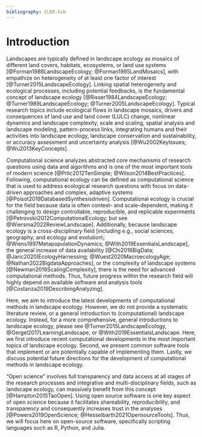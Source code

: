 ```yaml
---
bibliography: CLER.bib
---
```


<!-- Person responsible: Hesselbarth -->

# Introduction {#sec-introduction}

Landscapes are typically defined in landscape ecology as mosaics of different land covers, habitats, ecosystems, or land use systems [@Forman1986LandscapeEcology; @Forman1995LandMosaics], with empathize on heterogeneity of at least one factor of interest [@Turner2015LandscapeEcology].
Linking spatial heterogeneity and ecological processes, including potential feedbacks, is the fundamental concept of landscape ecology [@Risser1984LandscapeEcology; @Turner1989LandscapeEcology; @Turner2005LandscapeEcology].
<!-- MH: This sentence needs some editing to be more concise-->
<!-- JN: the examples in the following section should be ordered in a similar way as the topics in the paper -->
Typical research topics include ecological flows in landscape mosaics, drivers and consequences of land use and land cover (LULC) change, nonlinear dynamics and landscape complexity, scale and scaling, spatial analysis and landscape modeling, pattern-process links, integrating humans and their activities into landscape ecology, landscape conservation and sustainability, or accuracy assessment and uncertainty analysis [@Wu2002KeyIssues; @Wu2013KeyConcepts].

Computational science analyzes abstracted core mechanisms of research questions using data and algorithms and is one of the most important tools of modern science [@Prlic2012TenSimple; @Wilson2014BestPractices].
Following, computational ecology can be defined as computational science that is used to address ecological research questions with focus on data-driven approaches and complex, adaptive systems [@Poisot2019DatabasedSynthesisdriven].
Computational ecology is crucial for the field because data is often context- and scale-dependent, making it challenging to design controllable, reproducible, and replicable experiments [@Petrovskii2012ComputationalEcology; but see @Wiersma2022ReviewLandscape].
Additionally, because landscape ecology is a cross-disciplinary field [including e.g., social sciences, geography, and ecology and evolution\; @Wiens1997MetapopulationDynamics; @With2019EssentialsLandscape], the general increase of data availability [@Chi2016BigData; @Jaric2020IEcologyHarnessing; @Wuest2020MacroecologyAge; @Nathan2022BigdataApproaches], or the complexity of landscape systems [@Newman2019ScalingComplexity], there is the need for advanced computational methods.
Thus, future progress within the research field will highly depend on available software and analysis tools [@Costanza2019DescribingAnalyzing].

<!-- MH: Given the limited word count I would cut this
For all computational methods the natural world must be translated into representative data models.
The spatial vector data model is based on points, lines, and polygons features that are defined by their geometry and additional attributes related to them.
Contrastingly, the raster data model is based on evenly-spaced grid cells and discrete or continuous values related to each cell [@Lovelace2019Geocomputation; @With2019EssentialsLandscape].
The choice of the data models, spatial and temporal scales, or the thematic resolution are crucial for the analysis [@Wade2003ComparisonVector; @Lechner2016RecentProgress; @Nedd2021SynthesisLand].
-->

Here, we aim to introduce the latest developments of computational methods in landscape ecology.
However, we do not provide a systematic literature review, or a general introduction to (computational) landscape ecology.
Instead, for a more comprehensive, general introductions to landscape ecology, please see @Turner2015LandscapeEcology, @Gergel2017LearningLandscape, or @With2019EssentialsLandscape.
<!-- JN: the first and the second point seem to be mixed in the text atm-->
Here, we first introduce recent computational developments in the most important topics of landscape ecology.
<!-- This includes, for example, spatial patterns quantification, connectivity and movement, or model simulations. -->
Second, we present common software tools that implement or are potentially capable of implementing them.
Lastly, we discuss potential future directions for the development of computational methods in landscape ecology.

<!--JN: I am not the biggest fan of the following definition of open science: full transparency is rarely a goal IMO.-->
"Open science" involves full transparency and data access at all stages of the research processes and integrative and multi-disciplinary fields, such as landscape ecology, can massively benefit from this concept [@Hampton2015TaoOpen].
Using open source software is one key aspect of open science because it facilitates shareability, reproducibility, and transparency and consequently increases trust in the analyses [@Powers2019OpenScience; @Hesselbarth2021OpensourceTools].
<!-- In this context, script-based workflows have an advantage over workflows involving graphical user interfaces because the former are more shareable and reproducible [@Hampton2015TaoOpen; @Powers2019OpenScience]. -->
Thus, we will focus here on open-source software, specifically scripting languages such as R, Python, and Julia.
